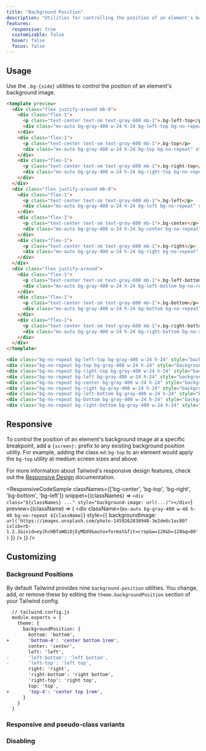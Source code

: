 ```yaml
---
title: "Background Position"
description: "Utilities for controlling the position of an element's background image."
features:
  responsive: true
  customizable: false
  hover: false
  focus: false
---
```




## Usage

Use the `.bg-{side}` utilities to control the position of an element's background image.

```html
<template preview>
  <div class="flex justify-around mb-8">
    <div class="flex-1">
      <p class="text-center text-sm text-gray-600 mb-1">.bg-left-top</p>
      <div class="mx-auto bg-gray-400 w-24 h-24 bg-left-top bg-no-repeat" style="background-image:url('https://images.unsplash.com/photo-1459262838948-3e2de6c1ec80?ixlib=rb-1.2.1&ixid=eyJhcHBfaWQiOjEyMDd9&auto=format&fit=crop&w=64&h=64&q=80');"></div>
    </div>
    <div class="flex-1">
      <p class="text-center text-sm text-gray-600 mb-1">.bg-top</p>
      <div class="mx-auto bg-gray-400 w-24 h-24 bg-top bg-no-repeat" style="background-image:url('https://images.unsplash.com/photo-1459262838948-3e2de6c1ec80?ixlib=rb-1.2.1&ixid=eyJhcHBfaWQiOjEyMDd9&auto=format&fit=crop&w=64&h=64&q=80');"></div>
    </div>
    <div class="flex-1">
      <p class="text-center text-sm text-gray-600 mb-1">.bg-right-top</p>
      <div class="mx-auto bg-gray-400 w-24 h-24 bg-right-top bg-no-repeat" style="background-image:url('https://images.unsplash.com/photo-1459262838948-3e2de6c1ec80?ixlib=rb-1.2.1&ixid=eyJhcHBfaWQiOjEyMDd9&auto=format&fit=crop&w=64&h=64&q=80');"></div>
    </div>
  </div>
  <div class="flex justify-around mb-8">
    <div class="flex-1">
      <p class="text-center text-sm text-gray-600 mb-1">.bg-left</p>
      <div class="mx-auto bg-gray-400 w-24 h-24 bg-left bg-no-repeat" style="background-image:url('https://images.unsplash.com/photo-1459262838948-3e2de6c1ec80?ixlib=rb-1.2.1&ixid=eyJhcHBfaWQiOjEyMDd9&auto=format&fit=crop&w=64&h=64&q=80');"></div>
    </div>
    <div class="flex-1">
      <p class="text-center text-sm text-gray-600 mb-1">.bg-center</p>
      <div class="mx-auto bg-gray-400 w-24 h-24 bg-center bg-no-repeat" style="background-image:url('https://images.unsplash.com/photo-1459262838948-3e2de6c1ec80?ixlib=rb-1.2.1&ixid=eyJhcHBfaWQiOjEyMDd9&auto=format&fit=crop&w=64&h=64&q=80');"></div>
    </div>
    <div class="flex-1">
      <p class="text-center text-sm text-gray-600 mb-1">.bg-right</p>
      <div class="mx-auto bg-gray-400 w-24 h-24 bg-right bg-no-repeat" style="background-image:url('https://images.unsplash.com/photo-1459262838948-3e2de6c1ec80?ixlib=rb-1.2.1&ixid=eyJhcHBfaWQiOjEyMDd9&auto=format&fit=crop&w=64&h=64&q=80');"></div>
    </div>
  </div>
  <div class="flex justify-around">
    <div class="flex-1">
      <p class="text-center text-sm text-gray-600 mb-1">.bg-left-bottom</p>
      <div class="mx-auto bg-gray-400 w-24 h-24 bg-left-bottom bg-no-repeat" style="background-image:url('https://images.unsplash.com/photo-1459262838948-3e2de6c1ec80?ixlib=rb-1.2.1&ixid=eyJhcHBfaWQiOjEyMDd9&auto=format&fit=crop&w=64&h=64&q=80');"></div>
    </div>
    <div class="flex-1">
      <p class="text-center text-sm text-gray-600 mb-1">.bg-bottom</p>
      <div class="mx-auto bg-gray-400 w-24 h-24 bg-bottom bg-no-repeat" style="background-image:url('https://images.unsplash.com/photo-1459262838948-3e2de6c1ec80?ixlib=rb-1.2.1&ixid=eyJhcHBfaWQiOjEyMDd9&auto=format&fit=crop&w=64&h=64&q=80');"></div>
    </div>
    <div class="flex-1">
      <p class="text-center text-sm text-gray-600 mb-1">.bg-right-bottom</p>
      <div class="mx-auto bg-gray-400 w-24 h-24 bg-right-bottom bg-no-repeat" style="background-image:url('https://images.unsplash.com/photo-1459262838948-3e2de6c1ec80?ixlib=rb-1.2.1&ixid=eyJhcHBfaWQiOjEyMDd9&auto=format&fit=crop&w=64&h=64&q=80');"></div>
    </div>
  </div>
</template>

<div class="bg-no-repeat bg-left-top bg-gray-400 w-24 h-24" style="background-image: url(...);"></div>
<div class="bg-no-repeat bg-top bg-gray-400 w-24 h-24" style="background-image: url(...);"></div>
<div class="bg-no-repeat bg-right-top bg-gray-400 w-24 h-24" style="background-image: url(...);"></div>
<div class="bg-no-repeat bg-left bg-gray-400 w-24 h-24" style="background-image: url(...);"></div>
<div class="bg-no-repeat bg-center bg-gray-400 w-24 h-24" style="background-image: url(...);"></div>
<div class="bg-no-repeat bg-right bg-gray-400 w-24 h-24" style="background-image: url(...);"></div>
<div class="bg-no-repeat bg-left-bottom bg-gray-400 w-24 h-24" style="background-image: url(...);"></div>
<div class="bg-no-repeat bg-bottom bg-gray-400 w-24 h-24" style="background-image: url(...);"></div>
<div class="bg-no-repeat bg-right-bottom bg-gray-400 w-24 h-24" style="background-image: url(...);"></div>
```

## Responsive

To control the position of an element's background image at a specific breakpoint, add a `{screen}:` prefix to any existing background position utility. For example, adding the class `md:bg-top` to an element would apply the `bg-top` utility at medium screen sizes and above.

For more information about Tailwind's responsive design features, check out the [Responsive Design](/docs/responsive-design) documentation.

<ResponsiveCodeSample
  classNames={['bg-center', 'bg-top', 'bg-right', 'bg-bottom', 'bg-left']}
  snippet={(classNames) => `
    <div class="${classNames} ..." style="background-image: url(...)"></div>
  `}
  preview={(className) => (
    <div
      className={`mx-auto bg-gray-400 w-48 h-48 bg-no-repeat ${className}`}
      style={{
        backgroundImage: `url('https://images.unsplash.com/photo-1459262838948-3e2de6c1ec80?ixlib=rb-1.2.1&ixid=eyJhcHBfaWQiOjEyMDd9&auto=format&fit=crop&w=128&h=128&q=80')`
      }}
    />
  )}
/>

## Customizing

### Background Positions

By default Tailwind provides nine `background-position` utilities. You change, add, or remove these by editing the `theme.backgroundPosition` section of your Tailwind config.

```diff
  // tailwind.config.js
  module.exports = {
    theme: {
      backgroundPosition: {
        bottom: 'bottom',
+       'bottom-4': 'center bottom 1rem',
        center: 'center',
        left: 'left',
-       'left-bottom': 'left bottom',
-       'left-top': 'left top',
        right: 'right',
        'right-bottom': 'right bottom',
        'right-top': 'right top',
        top: 'top',
+       'top-4': 'center top 1rem',
      }
    }
  }
```

### Responsive and pseudo-class variants

<Variants plugin="backgroundPosition" />

### Disabling

<Disabling plugin="backgroundPosition" />
